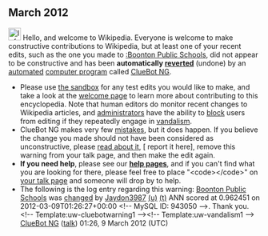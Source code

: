 <article id="35010655" title=User talk:Jaydon3987>
	<talkpage id="35010655" title="User talk:Jaydon3987">


== March 2012 ==
[[Image:Information.svg|left|25px|alt=|link=]] Hello, and welcome to Wikipedia. Everyone is welcome to make constructive contributions to Wikipedia, but at least one of your recent edits, such as the one you made to [[:Boonton Public Schools]], did not appear to be constructive and has been '''automatically [[Help:Reverting|reverted]]''' (undone) by an [[automated]] [[computer program]] called [[User:ClueBot NG|ClueBot NG]]. 
* Please use [[Wikipedia:Sandbox|the sandbox]] for any test edits you would like to make, and take a look at the [[Wikipedia:Introduction|welcome page]] to learn more about contributing to this encyclopedia. Note that human editors do monitor recent changes to Wikipedia articles, and [[WP:ADMINS|administrators]] have the ability to [[WP:BLOCK|block]] users from editing if they repeatedly engage in [[WP:vandalism|vandalism]].
* ClueBot NG makes very few [[User:ClueBot NG#Information About False Positives|mistakes]], but it does happen. If you believe the change you made should not have been considered as unconstructive, please [[User:ClueBot NG#Information About False Positives|read about it]], [{{User:ClueBot NG/Warnings/FPReport|943050}} report it here], remove this warning from your talk page, and then make the edit again.
*'''If you need help''', please see our '''[[Help:Contents|help pages]]''', and if you can't find what you are looking for there, please feel free to place &quot;&lt;code&gt;{{tl|helpme}}&lt;/code&gt;&quot; on [[Special:MyTalk|your talk page]] and someone will drop by to help.
* The following is the log entry regarding this warning: [[Boonton Public Schools]] was [http://en.wikipedia.org/w/index.php?title=Boonton+Public+Schools&amp;diff=480928825&amp;oldid=480928673 changed] by [[Special:Contributions/Jaydon3987|Jaydon3987]] [[User:Jaydon3987|(u)]] [[User talk:Jaydon3987|(t)]] ANN scored at 0.962451 on 2012-03-09T01:26:27+00:00 &lt;!-- MySQL ID: 943050 --&gt;. Thank you. &lt;!-- Template:uw-cluebotwarning1 --&gt;&lt;!-- Template:uw-vandalism1 --&gt; [[User:ClueBot NG|ClueBot NG]] ([[User talk:ClueBot NG|talk]]) 01:26, 9 March 2012 (UTC)
	</talkpage>
</article>